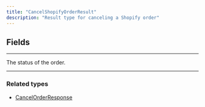 ```yaml
---
title: "CancelShopifyOrderResult"
description: "Result type for canceling a Shopify order"
---
```


## Fields

---

<ParamField path="status" type="CancelOrderStatus!">
  The status of the order.
</ParamField>


---

### Related types

* [CancelOrderResponse](/api-reference/cancelorderresponse)